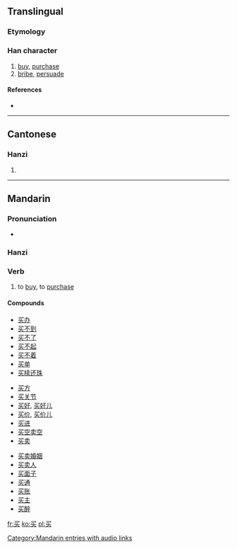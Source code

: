 {{also|買}}
{{also|mai}}
==Translingual==
{{stroke order}}

===Etymology===
{{Han simp|買|t=买}}

===Han character===
{{Han char|rn=5|rad=乙|as=05|sn=6|four=|canj=弓卜大 (NYK)}}

# [[buy]], [[purchase]]
# [[bribe]], [[persuade]]

====References====
* {{Han ref|kx=0084.141|hdz=10053.100|uh=4E70|ud=20080}}

----

==Cantonese==

===Hanzi===
{{yue-hanzi|jyut=|y=maai5}}

# {{defn|Cantonese}}

----

==Mandarin==

===Pronunciation===
* {{audio|zh-mǎi.ogg|audio}}

===Hanzi===
{{cmn-hanzi|tra=買|pin=[[mǎi]] ([[mai3]])|wg=mai<sup>3</sup>}}

===Verb===
{{cmn-verb|s|tra=買|pin=mǎi|pint=mai3|rs=乙05}}

# to [[buy]], to [[purchase]]

====Compounds====
{{top3}}
* [[买办]]
* [[买不到]]
* [[买不了]]
* [[买不起]]
* [[买不着]]
* [[买单]]
* [[买椟还珠]]
{{mid3}}
* [[买方]]
* [[买关节]]
* [[买好]], [[买好儿]]
* [[买价]], [[买价儿]]
* [[买进]]
* [[买空卖空]]
* [[买卖]]
{{mid3}}
* [[买卖婚姻]]
* [[买卖人]]
* [[买面子]]
* [[买通]]
* [[买账]]
* [[买主]]
* [[买醉]]
{{bottom}}

[[Category:Mandarin entries with audio links]]

[[fr:买]]
[[ko:买]]
[[pl:买]]